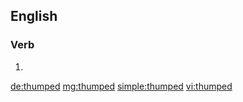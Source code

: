 ==English==

===Verb===
{{head|en|verb form}}

# {{en-past of|thump}}

[[de:thumped]]
[[mg:thumped]]
[[simple:thumped]]
[[vi:thumped]]